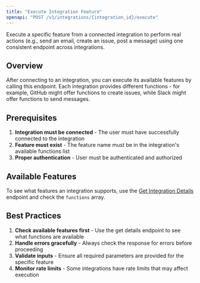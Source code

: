 ```yaml
---
title: "Execute Integration Feature"
openapi: "POST /v1/integrations/{integration_id}/execute"
---
```


Execute a specific feature from a connected integration to perform real actions (e.g., send an email, create an issue, post a message) using one consistent endpoint across integrations.

## Overview

After connecting to an integration, you can execute its available features by calling this endpoint. Each integration provides different functions - for example, GitHub might offer functions to create issues, while Slack might offer functions to send messages.

## Prerequisites

1. **Integration must be connected** - The user must have successfully connected to the integration
2. **Feature must exist** - The feature name must be in the integration's available functions list
3. **Proper authentication** - User must be authenticated and authorized

## Available Features

To see what features an integration supports, use the [Get Integration Details](/api-reference/integrations/get-details) endpoint and check the `functions` array.

## Best Practices

1. **Check available features first** - Use the get details endpoint to see what functions are available
2. **Handle errors gracefully** - Always check the response for errors before proceeding
3. **Validate inputs** - Ensure all required parameters are provided for the specific feature
4. **Monitor rate limits** - Some integrations have rate limits that may affect execution
